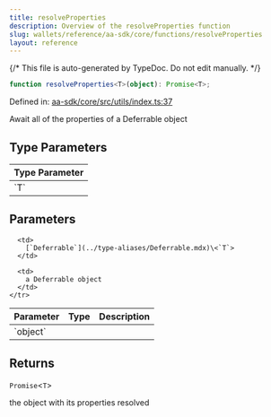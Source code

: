 ```yaml
---
title: resolveProperties
description: Overview of the resolveProperties function
slug: wallets/reference/aa-sdk/core/functions/resolveProperties
layout: reference
---
```


{/* This file is auto-generated by TypeDoc. Do not edit manually. */}

```ts
function resolveProperties<T>(object): Promise<T>;
```

Defined in: [aa-sdk/core/src/utils/index.ts:37](https://github.com/alchemyplatform/aa-sdk/blob/17aad1f572375d42a06c7e3238078a88a435d459/aa-sdk/core/src/utils/index.ts#L37)

Await all of the properties of a Deferrable object

## Type Parameters

<table>
  <thead>
    <tr>
      <th align="left">Type Parameter</th>
    </tr>
  </thead>

  <tbody>
    <tr>
      <td>
        `T`
      </td>
    </tr>
  </tbody>
</table>

## Parameters

<table>
  <thead>
    <tr>
      <th align="left">Parameter</th>
      <th align="left">Type</th>
      <th align="left">Description</th>
    </tr>
  </thead>

  <tbody>
    <tr>
      <td>
        `object`
      </td>

      <td>
        [`Deferrable`](../type-aliases/Deferrable.mdx)\<`T`>
      </td>

      <td>
        a Deferrable object
      </td>
    </tr>

  </tbody>
</table>

## Returns

`Promise`\<`T`>

the object with its properties resolved
